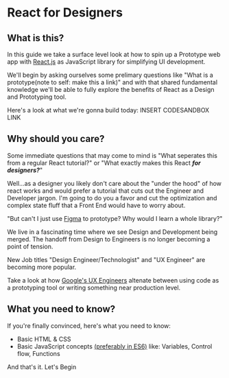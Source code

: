 
# React for Designers


## What is this?

In this guide we take a surface level look at how to spin up a Prototype web app with [React.js](https://reactjs.org/) as JavaScript library for simplifying UI development.

We'll begin by asking ourselves some prelimary questions like "What is a prototype(note to self: make this a link)" and with that shared fundamental knowledge we'll be able to fully explore the benefits of React as a Design and Prototyping tool.

Here's a look at what we're gonna build today: INSERT CODESANDBOX LINK

## Why should you care?

Some immediate questions that may come to mind is "What seperates this from a regular React tutorial?" or "What exactly makes this React ***for designers?***"


Well...as a designer you likely don't care about the "under the hood" of how react works and would prefer a tutorial that cuts out the Engineer and Developer jargon. I'm going to do you a favor and cut the optimization and complex state fluff that a Front End would have to worry about.

"But can't I just use [Figma](https://www.figma.com) to prototype? Why would I learn a whole library?"

We live in a fascinating time where we see Design and Development being merged. The handoff from Design to Engineers is no longer becoming a point of tension. 

New Job titles "Design Engineer/Technologist" and "UX Engineer" are becoming more popular.

Take a look at how [Google's UX Engineers](https://www.youtube.com/watch?v=Al1MRo6v7xg) altenate between using code as a prototyping tool or writing something near production level.


## What you need to know?


If you're finally convinced, here's what you need to know:

*  Basic HTML & CSS
*  Basic JavaScript concepts [(preferably in ES6)](https://www.w3schools.com/js/js_es6.asp) like: Variables, Control flow, Functions

And that's it. Let's Begin




